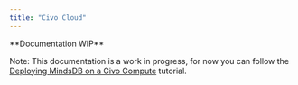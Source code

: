 ```yaml
---
title: "Civo Cloud"
---
```


<Warning> 
**Documentation WIP**

Note: This documentation is a work in progress, for now you can follow the
[Deploying MindsDB on a Civo Compute](https://community.ops.io/rutamhere/deploying-mindsdb-on-civo-compute-2kgo?utm_content=buffer454cf&utm_medium=organic-twitter&utm_source=twitter&utm_campaign=civo-buffer)
tutorial.

</Warning>
